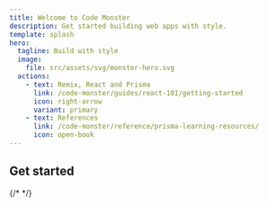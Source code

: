 ```yaml
---
title: Welcome to Code Monster
description: Get started building web apps with style.
template: splash
hero:
  tagline: Build with style
  image:
    file: src/assets/svg/monster-hero.svg
  actions:
    - text: Remix, React and Prisma
      link: /code-monster/guides/react-101/getting-started
      icon: right-arrow
      variant: primary
    - text: References
      link: /code-monster/reference/prisma-learning-resources/
      icon: open-book
---
```



## Get started

<CardGrid>
  <LinkCard
    href="/code-monster/guides/programming/harmony-music/client-brief"
    title="Harmony Music Academy"
    description="Build a sign-up page for an online music teaching service using vanilla JavaScript."
  />
  <LinkCard
    href="/code-monster/guides/epic-news/project-setup"
    title="Epic News"
    description="Build a modern web app from the ground up using Remix, a cutting edge framework"
  />
  {/* <LinkCard
    href="/code-monster/guides/react-101/getting-started"
    title="React 101"
    description="Learn the basics of React and how to build a simple but interactive UI."
  />
  <LinkCard
    href="/code-monster/guides/prisma/getting-started"
    title="Prisma and Remix"
    description="Learn how to use Prisma with Remix to load data and display it in your app."
  />
  <LinkCard
    href="/code-monster/guides/svelte/getting-started"
    title="Svelte"
    description="An alternative modern web framework that makes building apps simple and fun."
  /> */}
  <LinkCard
    href="/code-monster/reference/css-styling"
    title="Learning Resources"
    description="A collection of resources to help you get started with Prisma and Remix"
  />
</CardGrid>

